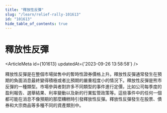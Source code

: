 ```yaml
---
title: "釋放性反彈"
slug: "/learn/relief-rally-101613"
id: "101613"
hide_table_of_contents: true
---
```



# 釋放性反彈

<ArticleMeta id={101613} updatedAt={'2023-09-26 13:58:58'} />
<div className='border-solid border-b border-t-0 my-4 border-[var(--ifm-color-gray-300)]' />

釋放性反彈是在整個市場拋售中的暫時性證券價格上升。釋放性反彈通常發生在預期的負面消息最終變得積極或者比預期的嚴重程度小的情況下。釋放性反彈是熊市反彈的一種類型。市場參與者對許多不同類型的事件進行定價，比如公司每季度的盈利報告、選舉結果、利率變動以及新的行業監管政策等。這些事件中的任何一個都可能在消息不像預期的那麼糟糕時引發釋放性反彈。釋放性反彈發生在股票、債券和大宗商品等多種不同的資產類別中。
